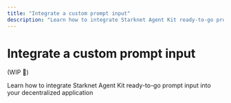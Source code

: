 ```yaml
---
title: "Integrate a custom prompt input"
description: "Learn how to integrate Starknet Agent Kit ready-to-go prompt input into your decentralized application"
---
```



# Integrate a custom prompt input

(WIP 🚧)

Learn how to integrate Starknet Agent Kit ready-to-go prompt input into your decentralized application